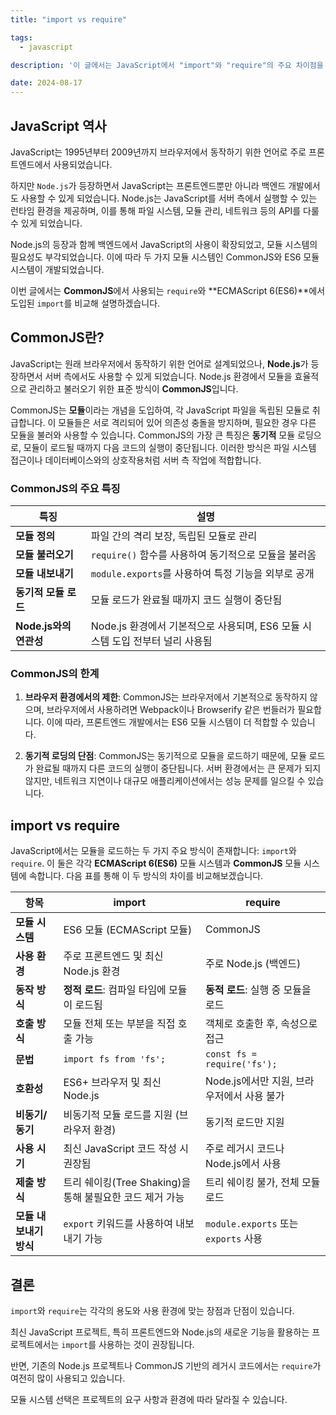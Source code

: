 ```yaml
---
title: "import vs require"

tags:
  - javascript

description: '이 글에서는 JavaScript에서 "import"와 "require"의 주요 차이점을 설명하고, 각 방식의 사용 사례와 호환성, 문법을 비교 분석합니다.'

date: 2024-08-17
---
```


## JavaScript 역사

JavaScript는 1995년부터 2009년까지 브라우저에서 동작하기 위한 언어로 주로 프론트엔드에서 사용되었습니다.

하지만 `Node.js`가 등장하면서 JavaScript는 프론트엔드뿐만 아니라 백엔드 개발에서도 사용할 수 있게 되었습니다. Node.js는 JavaScript를 서버 측에서 실행할 수 있는 런타임 환경을 제공하며, 이를 통해 파일 시스템, 모듈 관리, 네트워크 등의 API를 다룰 수 있게 되었습니다.

Node.js의 등장과 함께 백엔드에서 JavaScript의 사용이 확장되었고, 모듈 시스템의 필요성도 부각되었습니다. 이에 따라 두 가지 모듈 시스템인 CommonJS와 ES6 모듈 시스템이 개발되었습니다.

이번 글에서는 **CommonJS**에서 사용되는 `require`와 **ECMAScript 6(ES6)**에서 도입된 `import`를 비교해 설명하겠습니다.

## CommonJS란?

JavaScript는 원래 브라우저에서 동작하기 위한 언어로 설계되었으나, **Node.js**가 등장하면서 서버 측에서도 사용할 수 있게 되었습니다. Node.js 환경에서 모듈을 효율적으로 관리하고 불러오기 위한 표준 방식이 **CommonJS**입니다.

CommonJS는 **모듈**이라는 개념을 도입하여, 각 JavaScript 파일을 독립된 모듈로 취급합니다. 이 모듈들은 서로 격리되어 있어 의존성 충돌을 방지하며, 필요한 경우 다른 모듈을 불러와 사용할 수 있습니다. CommonJS의 가장 큰 특징은 **동기적** 모듈 로딩으로, 모듈이 로드될 때까지 다음 코드의 실행이 중단됩니다. 이러한 방식은 파일 시스템 접근이나 데이터베이스와의 상호작용처럼 서버 측 작업에 적합합니다.

### CommonJS의 주요 특징

| **특징**               | **설명**                                                                      |
| ---------------------- | ----------------------------------------------------------------------------- |
| **모듈 정의**          | 파일 간의 격리 보장, 독립된 모듈로 관리                                       |
| **모듈 불러오기**      | `require()` 함수를 사용하여 동기적으로 모듈을 불러옴                          |
| **모듈 내보내기**      | `module.exports`를 사용하여 특정 기능을 외부로 공개                           |
| **동기적 모듈 로드**   | 모듈 로드가 완료될 때까지 코드 실행이 중단됨                                  |
| **Node.js와의 연관성** | Node.js 환경에서 기본적으로 사용되며, ES6 모듈 시스템 도입 전부터 널리 사용됨 |

### CommonJS의 한계

1. **브라우저 환경에서의 제한**: CommonJS는 브라우저에서 기본적으로 동작하지 않으며, 브라우저에서 사용하려면 Webpack이나 Browserify 같은 번들러가 필요합니다. 이에 따라, 프론트엔드 개발에서는 ES6 모듈 시스템이 더 적합할 수 있습니다.

2. **동기적 로딩의 단점**: CommonJS는 동기적으로 모듈을 로드하기 때문에, 모듈 로드가 완료될 때까지 다른 코드의 실행이 중단됩니다. 서버 환경에서는 큰 문제가 되지 않지만, 네트워크 지연이나 대규모 애플리케이션에서는 성능 문제를 일으킬 수 있습니다.

## import vs require

JavaScript에서는 모듈을 로드하는 두 가지 주요 방식이 존재합니다: `import`와 `require`. 이 둘은 각각 **ECMAScript 6(ES6)** 모듈 시스템과 **CommonJS** 모듈 시스템에 속합니다. 다음 표를 통해 이 두 방식의 차이를 비교해보겠습니다.

| **항목**               | **import**                                               | **require**                                |
| ---------------------- | -------------------------------------------------------- | ------------------------------------------ |
| **모듈 시스템**        | ES6 모듈 (ECMAScript 모듈)                               | CommonJS                                   |
| **사용 환경**          | 주로 프론트엔드 및 최신 Node.js 환경                     | 주로 Node.js (백엔드)                      |
| **동작 방식**          | **정적 로드**: 컴파일 타임에 모듈이 로드됨               | **동적 로드**: 실행 중 모듈을 로드         |
| **호출 방식**          | 모듈 전체 또는 부분을 직접 호출 가능                     | 객체로 호출한 후, 속성으로 접근            |
| **문법**               | `import fs from 'fs';`                                   | `const fs = require('fs');`                |
| **호환성**             | ES6+ 브라우저 및 최신 Node.js                            | Node.js에서만 지원, 브라우저에서 사용 불가 |
| **비동기/동기**        | 비동기적 모듈 로드를 지원 (브라우저 환경)                | 동기적 로드만 지원                         |
| **사용 시기**          | 최신 JavaScript 코드 작성 시 권장됨                      | 주로 레거시 코드나 Node.js에서 사용        |
| **제출 방식**          | 트리 쉐이킹(Tree Shaking)을 통해 불필요한 코드 제거 가능 | 트리 쉐이킹 불가, 전체 모듈 로드           |
| **모듈 내보내기 방식** | `export` 키워드를 사용하여 내보내기 가능                 | `module.exports` 또는 `exports` 사용       |

## 결론

`import`와 `require`는 각각의 용도와 사용 환경에 맞는 장점과 단점이 있습니다.

최신 JavaScript 프로젝트, 특히 프론트엔드와 Node.js의 새로운 기능을 활용하는 프로젝트에서는 `import`를 사용하는 것이 권장됩니다.

반면, 기존의 Node.js 프로젝트나 CommonJS 기반의 레거시 코드에서는 `require`가 여전히 많이 사용되고 있습니다.

모듈 시스템 선택은 프로젝트의 요구 사항과 환경에 따라 달라질 수 있습니다.
